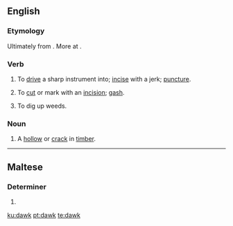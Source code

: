 ==English==

===Etymology===
Ultimately from {{etyl|ang|en}} {{term|dalc||pin|lang=ang}}. More at {{l/en|dalk}}.

===Verb===
{{en-verb}}

# {{context|transitive|UK|_|dialectal}} To [[drive]] a sharp instrument into; [[incise]] with a jerk; [[puncture]]. 
# {{context|transitive}} To [[cut]] or mark with an [[incision]]; [[gash]].
#: {{rfquotek|Moxon}}
# {{context|transitive|UK|_|dialectal}} To dig up weeds.

===Noun===
{{en-noun}}

# A [[hollow]] or [[crack]] in [[timber]].
#: {{rfquotek|Moxon}}

{{Webster 1913}}

----

==Maltese==

===Determiner===
{{head|mt|adjective form|g=p}}

# {{plural of|dak|nocat=-|lang=mt}}

[[ku:dawk]]
[[pt:dawk]]
[[te:dawk]]